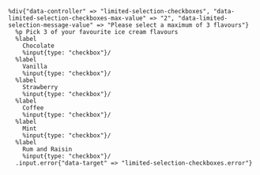 ```haml
%div{"data-controller" => "limited-selection-checkboxes", "data-limited-selection-checkboxes-max-value" => "2", "data-limited-selection-message-value" => "Please select a maximum of 3 flavours"}
  %p Pick 3 of your favourite ice cream flavours
  %label
    Chocolate
    %input{type: "checkbox"}/
  %label
    Vanilla
    %input{type: "checkbox"}/
  %label
    Strawberry
    %input{type: "checkbox"}/
  %label
    Coffee
    %input{type: "checkbox"}/
  %label
    Mint
    %input{type: "checkbox"}/
  %label
    Rum and Raisin
    %input{type: "checkbox"}/
  .input.error{"data-target" => "limited-selection-checkboxes.error"}
```